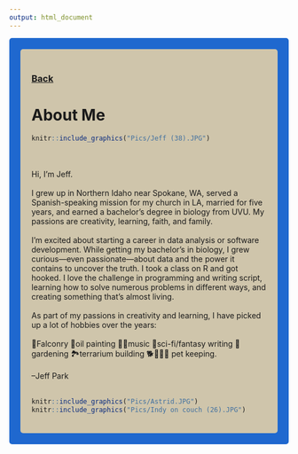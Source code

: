 ```yaml
---
output: html_document
---
```



<style type="text/css">
.main-container {
  max-width: 1800px;
  margin-left: auto;
  margin-right: auto;
}
</style>

<style>
div.gray { background-color:#1f68cf; border-radius: 5px; padding: 20px;}
</style>
<div class = "gray">


<style>
div.blue { background-color:#cfc5ab; border-radius: 5px; padding: 20px;}
</style>
<div class = "blue">

### [Back](http://falconer94.github.io/)


# About Me

```r
knitr::include_graphics("Pics/Jeff (38).JPG")
```
<br><br>
Hi, I'm Jeff.
<br><br>
I grew up in Northern Idaho near Spokane, WA, served a Spanish-speaking mission for my church in LA, married for five years, and earned a bachelor's degree in biology from UVU. My passions are creativity, learning, faith, and family.
<br><br>
I'm excited about starting a career in data analysis or software development. While getting my bachelor's in biology, I grew curious---even passionate---about data and the power it contains to uncover the truth. I took a class on R and got hooked. I love the challenge in programming and writing script, learning how to solve numerous problems in different ways, and creating something that's almost living.
<br><br>
As part of my passions in creativity and learning, I have picked up a lot of hobbies over the years:
<br><br>
🦅Falconry
🎨oil painting
🎸🎤music
📖sci-fi/fantasy writing
🌻gardening
🏞️terrarium building
🐕🦜🐸🦎 pet keeping.
<br><br>
--Jeff Park
<br><br>
```r
knitr::include_graphics("Pics/Astrid.JPG")
knitr::include_graphics("Pics/Indy on couch (26).JPG")
```
